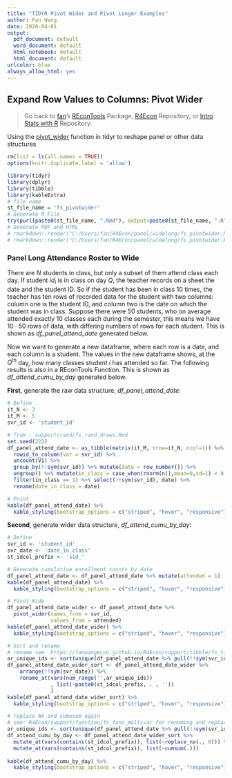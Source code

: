 ```yaml
---
title: "TIDYR Pivot Wider and Pivot Longer Examples"
author: Fan Wang
date: 2020-04-01
output:
  pdf_document: default
  word_document: default
  html_notebook: default
  html_document: default
urlcolor: blue
always_allow_html: yes
---
```


## Expand Row Values to Columns: Pivot Wider

> Go back to [fan](http://fanwangecon.github.io/)'s [REconTools](https://fanwangecon.github.io/REconTools/) Package, [R4Econ](https://fanwangecon.github.io/R4Econ/) Repository, or [Intro Stats with R](https://fanwangecon.github.io/Stat4Econ/) Repository.

Using the [pivot_wider](https://tidyr.tidyverse.org/reference/pivot_wider.html) function in tidyr to reshape panel or other data structures

```r
rm(list = ls(all.names = TRUE))
options(knitr.duplicate.label = 'allow')
```
```r
library(tidyr)
library(dplyr)
library(tibble)
library(kableExtra)
# file name
st_file_name = 'fs_pivotwider'
# Generate R File
try(purl(paste0(st_file_name, ".Rmd"), output=paste0(st_file_name, ".R"), documentation = 2))
# Generate PDF and HTML
# rmarkdown::render("C:/Users/fan/R4Econ/panel/widelong/fs_pivotwider.Rmd", "pdf_document")
# rmarkdown::render("C:/Users/fan/R4Econ/panel/widelong/fs_pivotwider.Rmd", "html_document")
```

### Panel Long Attendance Roster to Wide

There are $N$ students in class, but only a subset of them attend class each day. If student $id_i$ is in class on day $Q$, the teacher records on a sheet the date and the student ID. So if the student has been in class 10 times, the teacher has ten rows of recorded data for the student with two columns: column one is the student ID, and column two is the date on which the student was in class. Suppose there were 50 students, who on average attended exactly 10 classes each during the semester, this means we have $10 \cdot 50$ rows of data, with differing numbers of rows for each student. This is shown as *df_panel_attend_date* generated below. 

Now we want to generate a new dataframe, where each row is a date, and each column is a student. The values in the new dataframe shows, at the $Q^{th}$ day, how many classes student $i$ has attended so far. The following results is also in a REconTools Function. This is shown as *df_attend_cumu_by_day* generated below.

**First**, generate the raw data structure, *df_panel_attend_date*: 

```r
# Define
it_N <- 3
it_M <- 5
svr_id <- 'student_id'

# from : support/rand/fs_rand_draws.Rmd
set.seed(222)
df_panel_attend_date <- as_tibble(matrix(it_M, nrow=it_N, ncol=1)) %>%
  rowid_to_column(var = svr_id) %>%
  uncount(V1) %>%
  group_by(!!sym(svr_id)) %>% mutate(date = row_number()) %>%
  ungroup() %>% mutate(in_class = case_when(rnorm(n(),mean=0,sd=1) < 0 ~ 1, TRUE ~ 0)) %>%
  filter(in_class == 1) %>% select(!!sym(svr_id), date) %>%
  rename(date_in_class = date)

# Print
kable(df_panel_attend_date) %>%
  kable_styling(bootstrap_options = c("striped", "hover", "responsive"))
```

**Second**, generate wider data structure, *df_attend_cumu_by_day*: 

```r
# Define 
svr_id <- 'student_id'
svr_date <- 'date_in_class'
st_idcol_prefix <- 'sid_'

# Generate cumulative enrollment counts by date
df_panel_attend_date <- df_panel_attend_date %>% mutate(attended = 1)
kable(df_panel_attend_date) %>%
  kable_styling(bootstrap_options = c("striped", "hover", "responsive"))

# Pivot Wide
df_panel_attend_date_wider <- df_panel_attend_date %>% 
  pivot_wider(names_from = svr_id,
              values_from = attended)
kable(df_panel_attend_date_wider) %>%
  kable_styling(bootstrap_options = c("striped", "hover", "responsive"))

# Sort and rename
# rename see: https://fanwangecon.github.io/R4Econ/support/tibble/fs_tib_basics.html
ar_unique_ids <- sort(unique(df_panel_attend_date %>% pull(!!sym(svr_id))))
df_panel_attend_date_wider_sort <- df_panel_attend_date_wider %>%
    arrange(!!sym(svr_date)) %>%
    rename_at(vars(num_range('',ar_unique_ids))
              , list(~paste0(st_idcol_prefix, . , ''))
              )
kable(df_panel_attend_date_wider_sort) %>%
  kable_styling(bootstrap_options = c("striped", "hover", "responsive"))

# replace NA and cumusum again
# see: R4Econ/support/function/fs_func_multivar for renaming and replacing
ar_unique_ids <- sort(unique(df_panel_attend_date %>% pull(!!sym(svr_id))))
df_attend_cumu_by_day <- df_panel_attend_date_wider_sort %>%
  mutate_at(vars(contains(st_idcol_prefix)), list(~replace_na(., 0))) %>%
  mutate_at(vars(contains(st_idcol_prefix)), list(~cumsum(.)))
    
kable(df_attend_cumu_by_day) %>%
  kable_styling(bootstrap_options = c("striped", "hover", "responsive"))
```
